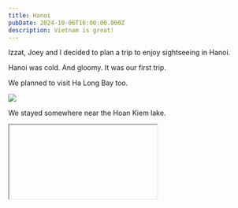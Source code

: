 ```yaml
---
title: Hanoi
pubDate: 2024-10-06T16:00:00.000Z
description: Vietnam is great!
---
```


Izzat, Joey and I decided to plan a trip to enjoy sightseeing in Hanoi.

Hanoi was cold. And gloomy. It was our first trip.

We planned to visit Ha Long Bay too.

![](https://res.cloudinary.com/dbifqlg1w/image/upload/v1727434877/travels/hanoi/DSC_3349_lys4pz.jpg)

We stayed somewhere near the Hoan Kiem lake.

<IFrame embedCode="<iframe src=&#x22;https://www.google.com/maps/embed?pb=!1m18!1m12!1m3!1d1575.9271767274615!2d105.85618003395932!3d21.028440844652582!2m3!1f0!2f0!3f0!3m2!1i1024!2i768!4f13.1!3m3!1m2!1s0x3135abea3ec39f05%3A0x4b8f47c4c0e167ae!2sVintage%20Decor%20Apartment%20Hanoi%20Old%20Town!5e1!3m2!1sen!2ssg!4v1729504674262!5m2!1sen!2ssg&#x22; width=&#x22;100%&#x22; height=&#x22;350&#x22; style=&#x22;border:0;&#x22; allowfullscreen=&#x22;&#x22; loading=&#x22;lazy&#x22; referrerpolicy=&#x22;no-referrer-when-downgrade&#x22;></iframe>" />

![](https://res.cloudinary.com/dbifqlg1w/image/upload/v1727434783/travels/hanoi/DSC_3311_xvofsz.jpg)![](https://res.cloudinary.com/dbifqlg1w/image/upload/v1727435028/travels/hanoi/DSC_3337_zprxhy.jpg)![](https://res.cloudinary.com/dbifqlg1w/image/upload/v1727435026/travels/hanoi/DSC_3342_ismlhk.jpg)

<IFrame />

## Eating Great Stuff 

And where to find them.

| **Food**                                 | **Map**                                                                                                  | **Notes**                                                                                                        |
| :--------------------------------------- | :------------------------------------------------------------------------------------------------------- | :--------------------------------------------------------------------------------------------------------------- |
| Beef Salad                               | [https://maps.app.goo.gl/ yomoT4MyQUyPghuZ6](https://maps.app.goo.gl/yomoT4MyQUyPghuZ6)                  |                                                                                                                  |
| Nha Trang Roll                           | [https://maps.app.goo.gl/ gLh3edKBEeHkdw1NA](https://maps.app.goo.gl/gLh3edKBEeHkdw1NA)                  |                                                                                                                  |
| Clam Worm                                | [https://maps.app.goo.gl/ z8bxS4GLUmeavvQi8](https://maps.app.goo.gl/z8bxS4GLUmeavvQi8)                  |                                                                                                                  |
| Coconut Icecream                         | [https://maps.app.goo.gl/ S7qYFfEbgVz18Fd26](https://maps.app.goo.gl/S7qYFfEbgVz18Fd26)                  |                                                                                                                  |
| Egg Coffee                               | [https://maps.app.goo.gl/ tvLxdSQEdDokLsMR8](https://maps.app.goo.gl/tvLxdSQEdDokLsMR8)                  | ✅ Visited                                                                                                        |
| Vietnamese Pancake                       | [https://maps.app.goo.gl/ WUU922ymdCzgzziu9](https://maps.app.goo.gl/WUU922ymdCzgzziu9)                  | Pork and shrimp                                                                                                  |
| Traditional Breadstour                   | [https://maps.app.goo.gl/ WUU922ymdCzgzziu9](https://maps.app.goo.gl/WUU922ymdCzgzziu9)                  | ✅ Visited                                                                                                        |
| Yoghurt Dessert                          | [https://maps.app.goo.gl/ LVH8EHansFXgzDnG6](https://maps.app.goo.gl/LVH8EHansFXgzDnG6)                  |                                                                                                                  |
| Avocado Icecream (Ngọc kem bơ)           | [https://maps.app.goo.gl/ 9bJG4piV9BSZd2xT8](https://maps.app.goo.gl/9bJG4piV9BSZd2xT8)                  | ✅ Visited                                                                                                        |
| Salt Mate (Salt coffee) 👍               | [https://maps.app.goo.gl/ xuwMq2KBpqiwgtAP7](https://maps.app.goo.gl/xuwMq2KBpqiwgtAP7)                  | ✅ Visited                                                                                                        |
| Pizza 4P’s Bao Khanh                     | [https://maps.app.goo.gl/ gE2pRnZy3wzjynPx7](https://maps.app.goo.gl/gE2pRnZy3wzjynPx7)                  | Cheese dessert, pizza                                                                                            |
| Banhmi Longhoi                           | [https://maps.app.goo.gl/ buuxT23MXjAQQqW48](https://maps.app.goo.gl/buuxT23MXjAQQqW48)                  |                                                                                                                  |
| Banh Mi 25                               | ✍️                                                                                                       |                                                                                                                  |
| Bami Bread                               | ✍️                                                                                                       |                                                                                                                  |
| Chả Cá Anh Vũ                            | [https://maps.app.goo.gl/ rXkAv2LnsTWr9W9n6](https://maps.app.goo.gl/rXkAv2LnsTWr9W9n6)                  | Franchise                                                                                                        |
| Chả Cá Thăng Long 👍                     | [https://osm.org/go/ 4dt0Ydtcu?m=\&node= 11491405059](https://osm.org/go/4dt0Ydtcu?m=\&node=11491405059) | ✅ Visited, fancy [Michelin](https://guide.michelin.com/sg/en/ha-noi/ha-noi_2974158/restaurant/cha-ca-thang-long) |
| Cafe Dinh 👍                             | [https://maps.app.goo.gl/ GQtirvBrHQVpjpPr7](https://maps.app.goo.gl/GQtirvBrHQVpjpPr7)                  | ✅ Visited                                                                                                        |
| Cafe Giảng                               | [https://maps.app.goo.gl/ 7NjmoDm2NiUxu3Sh9](https://maps.app.goo.gl/7NjmoDm2NiUxu3Sh9)                  | ✅ Visited                                                                                                        |
| Bun Cha                                  | [https://maps.app.goo.gl/ WxxK77Qt3jUhsehLA](https://maps.app.goo.gl/WxxK77Qt3jUhsehLA)                  | Obama, Bourdain                                                                                                  |
| Baked Egg Tart                           | [https://maps.app.goo.gl/ fFSWYjbFDQrYFeHW9](https://maps.app.goo.gl/fFSWYjbFDQrYFeHW9)                  |                                                                                                                  |
| Fermented, Grilled Pork, With Chilli     | [https://maps.app.goo.gl/ sYWN9sQt6aWtKfi79](https://maps.app.goo.gl/sYWN9sQt6aWtKfi79)                  | ✅ Visited, great oysters                                                                                         |
| Ancient Dessert Homestyle                | [https://maps.app.goo.gl/ fQkcQFcq2vYUcMTq8](https://maps.app.goo.gl/fQkcQFcq2vYUcMTq8)                  |                                                                                                                  |
| Che                                      | [https://maps.app.goo.gl/ 7PZSUKvKAp5aUubb9](https://maps.app.goo.gl/7PZSUKvKAp5aUubb9)                  | Too far                                                                                                          |
| Fermented Pork                           | [https://maps.app.goo.gl/ Vdp6G4MQRXe8jWEs7](https://maps.app.goo.gl/Vdp6G4MQRXe8jWEs7)                  |                                                                                                                  |
| Pork Skewer (Thit Xien Nuong)            | [https://maps.app.goo.gl/ bAK4xqMGxen2D9wi9](https://maps.app.goo.gl/bAK4xqMGxen2D9wi9)                  |                                                                                                                  |
| Honey Buttered Banh Mi (Banh Mi Mat Ong) | ⬆️                                                                                                       |                                                                                                                  |
| Banh Duc, Rib Porridge (Chao Suon)       | [https://maps.app.goo.gl/ HwQ931FM18UoR3dx6](https://maps.app.goo.gl/HwQ931FM18UoR3dx6)                  |                                                                                                                  |
